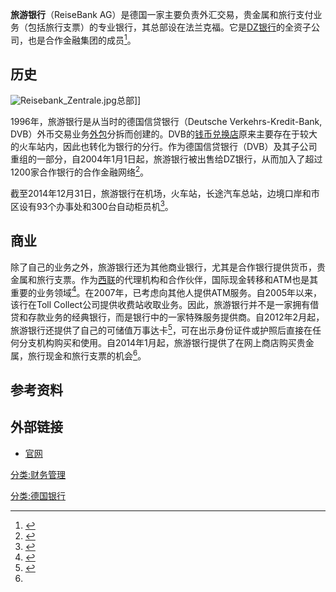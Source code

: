 {{Infobox company
| name       = 旅游银行
| logo       = [[File:RB_Logo_2018_07.svg|200px]]
| type       = [[法人团体|法人团体]]
| industry   = 
| foundation = 1996
| location   = [[德国|德国]][[法兰克福|法兰克福]]
| products   = 
| assets     = € 1.31亿 {{small|(2018)}}<ref name="billion">{{Cite web|url=https://www.bundesanzeiger.de|title=Jahresabschluss zum Geschäftsjahr vom 01.01.2018 bis zum 31.12.2018|date=31 December 2018|website=Bundesanzeiger|access-date=27 June 2019|archive-date=2021-03-11|archive-url=https://web.archive.org/web/20210311044208/https://www.bundesanzeiger.de/pub/de/start;wwwsid=446D45DF8E8D1A9CB2F324A71F7021F9.web06-pub?0|dead-url=no}}</ref>
| revenue    = 9百万 {{small|(2018)}}<ref name="billion" />
| parent     = [[DZ銀行|DZ銀行]]
| members    =
| num_employees = 613 {{small|(2018)}}<ref name="billion" />
| homepage   = {{URL|http://www.reisebank.de/}}


}}'''旅游银行'''（ReiseBank AG）是德国一家主要负责外汇交易，贵金属和旅行支付业务（包括旅行支票）的专业银行，其总部设在法兰克福。它是[[DZ银行|DZ银行]]的全资子公司，也是合作金融集团的成员<ref>{{Cite web|url=https://www.bloomberg.com/research/stocks/private/snapshot.asp?privcapId=25284463|title=Company Overview of ReiseBank AG|website=Bloomberg|access-date=3 April 2019|archive-date=2019-04-03|archive-url=https://web.archive.org/web/20190403104423/https://www.bloomberg.com/research/stocks/private/snapshot.asp?privcapId=25284463|dead-url=no}}</ref>。

==历史==

[[File:Reisebank_Zentrale.jpg|thumb]]总部]]

1996年，旅游银行是从当时的德国信贷银行（Deutsche Verkehrs-Kredit-Bank, DVB）外币交易业务[[外包|外包]]分拆而创建的。DVB的[[钱币兑换店|钱币兑换店]]原来主要存在于较大的火车站内，因此也转化为银行的分行。作为德国信贷银行（DVB）及其子公司重组的一部分，自2004年1月1日起，旅游银行被出售给DZ银行，从而加入了超过1200家合作银行的合作金融网络<ref name="bank">{{Cite web|url=https://www.dvbbank.com/de/ueber-uns/geschichte|title=Geschichte 1996|website=DVB Bank|access-date=3 April 2019}}{{Dead link}}</ref>。

截至2014年12月31日，旅游银行在机场，火车站，长途汽车总站，边境口岸和市区设有93个办事处和300台自动柜员机<ref>{{Cite web|url=https://www.cylex-swiss.ch/basel/geldwechsel.html|title=Geldwechsel Basel|website=Cylex|access-date=3 April 2019|archive-date=2019-04-03|archive-url=https://web.archive.org/web/20190403104608/https://www.cylex-swiss.ch/basel/geldwechsel.html|dead-url=no}}</ref>。

==商业==

除了自己的业务之外，旅游银行还为其他商业银行，尤其是合作银行提供货币，贵金属和旅行支票。作为[[西联|西联]]的代理机构和合作伙伴，国际现金转移和ATM也是其重要的业务领域<ref>{{Cite web|url=http://www.moneycake.biz/d/germany_by_stadt_mnchen_munich_reisebank_ag.html|title=Western Union, ReiseBank AG|website=moneycake|access-date=3 April 2019}}</ref>。在2007年，已考虑向其他人提供ATM服务。自2005年以来，该行在Toll Collect公司提供收费站收取业务。因此，旅游银行并不是一家拥有借贷和存款业务的经典银行，而是银行中的一家特殊服务提供商。自2012年2月起，旅游银行还提供了自己的可储值万事达卡<ref>{{Cite web|url=http://www.reisebank.de|title=Reisebank Mastercard|website=ReiseBank|access-date=3 April 2019|archive-date=2020-12-02|archive-url=https://web.archive.org/web/20201202114949/https://www.reisebank.de/|dead-url=no}}</ref>，可在出示身份证件或护照后直接在任何分支机构购买和使用。自2014年1月起，旅游银行提供了在网上商店购买贵金属，旅行现金和旅行支票的机会<ref name="bank" />。

==参考资料==
{{Reflist}}

==外部链接==
* [http://www.reisebank.de/ 官网] {{Wayback|url=http://www.reisebank.de/ |date=20201202114949 }}

[[分类:财务管理|分类:财务管理]]

[[分类:德国银行|分类:德国银行]]
